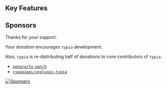 
<HomeLayout>
  <HomeHeroMovie />
</HomeLayout>




## Key Features

<HomeLayout>
  <HomeStrengthMovie />
</HomeLayout>




## Sponsors
Thanks for your support.

Your donation encourages `typia` development.

Also, `typia` is re-distributing half of donations to core contributors of `typia`.

  - [`nonara/ts-patch`](https://github.com/nonara/ts-patch)
  - [`ryoppippi/unplugin-typia`](https://github.com/ryoppippi/unplugin-typia)

[![Sponsers](https://opencollective.com/typia/badge.svg?avatarHeight=75&width=600)](https://opencollective.com/typia)
